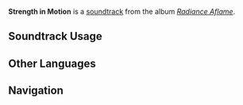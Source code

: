 {{Stub}}
{{Soundtrack Infobox
|image          = Radiance Aflame.png
|album          = Radiance Aflame
|disc           = 1
|number         = 03
|featured       = 
|featured2      = 
|featured3      = 
|featured_disc  = 
|featured_disc2 = 
|featured_disc3 = 
|youtube_id     = 
|spotify_id     = 1u9hgIqBkvZSLf1qrbEPT0
|previous       = The Brisk Morning Air
|next           = Evening's Ease
}}
'''Strength in Motion''' is a [[soundtrack]] from the album ''[[Radiance Aflame]]''.

==Soundtrack Usage==
{{Soundtrack Usage
|location = "Collective of Plenty"//night
|quest = 
|domain = 
|eventgameplay = 
|special_displayed = 
|special = 
|teapot = 
|mediaoriginal = 
}}
<!--
==Other Arrangements==
{{Files by Category Gallery|Media Using an Unreleased Arrangement of {{subst:#titleparts:{{subst:PAGENAME}}}} Soundtrack}}
-->
<!--
==Production Credits==
{| class="wikitable"
! Position
! Staff<ref>NetEase Cloud Music: [https://music.163.com/#/song?id=NUMBER TITLE {{zh|}}]</ref>
|-
!
| ({{zh|}})
|}
|}
-->
<!--
==Gallery==
<gallery>
</gallery>
-->

==Other Languages==
{{Other Languages
|en       = Strength in Motion
|zhs      = 健行的膂力
|zhs_rm   = 
|zht      = 
|zht_rm   = 
|zh_tl    = 
|ja       = 歩む力
|ja_rm    = 
|ja_tl    = 
}}
<!--
==References==
{{Reflist}}
-->

==Navigation==
{{Soundtrack Navbox|Radiance Aflame}}